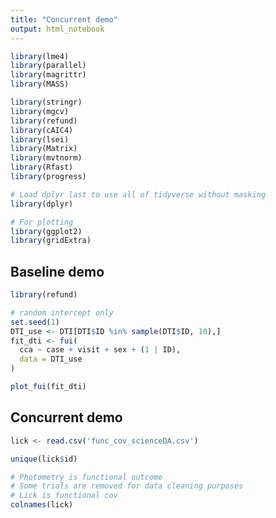 ```yaml
---
title: "Concurrent demo"
output: html_notebook
---
```


```r
library(lme4)
library(parallel)
library(magrittr)
library(MASS)

library(stringr)
library(mgcv)
library(refund)
library(cAIC4)
library(lsei)
library(Matrix)
library(mvtnorm)
library(Rfast)
library(progress)

# Load dplyr last to use all of tidyverse without masking
library(dplyr)

# For plotting
library(ggplot2)
library(gridExtra)
```

## Baseline demo

```r
library(refund)

# random intercept only
set.seed(1)
DTI_use <- DTI[DTI$ID %in% sample(DTI$ID, 10),]
fit_dti <- fui(
  cca ~ case + visit + sex + (1 | ID),
  data = DTI_use
)
```

```r
plot_fui(fit_dti)
```

## Concurrent demo

```r
lick <- read.csv('func_cov_scienceDA.csv')
```

```r
unique(lick$id)
```

```r
# Photometry is functional outcome
# Some trials are removed for data cleaning purposes
# Lick is functional cov
colnames(lick) 
```

